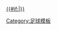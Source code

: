 [[2011/12賽季歐霸盃#外圍賽第一圈|{{#if:{{{dc|}}}|{{nowrap|2011/12賽季-{zh:歐霸盃;zh-hans:欧洲联赛;zh-hant:歐霸盃;zh-cn:欧洲联赛;}-}}}} {{nowrap|外圍賽第一-{zh:圈;zh-hans:轮;zh-hant:圈;zh-cn:轮;}-}}]]<!--
--><noinclude>[[Category:足球模板]]</noinclude>